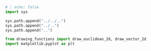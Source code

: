 
::: {.hidden}

```python
# | echo: false
import sys

sys.path.append("../../..")
sys.path.append("../..")
sys.path.append("..")

from drawing_functions import draw_euclidean_2d, draw_vector_2d
import matplotlib.pyplot as plt

```

$$
\newcommand{\vec}[1]{\mathbf{#1}}
\newcommand{\dd}{\mathrm{d}}
\newcommand{\dD}{\mathrm{D}}
\newcommand{\e}{\mathsf{e}}
$$

:::
